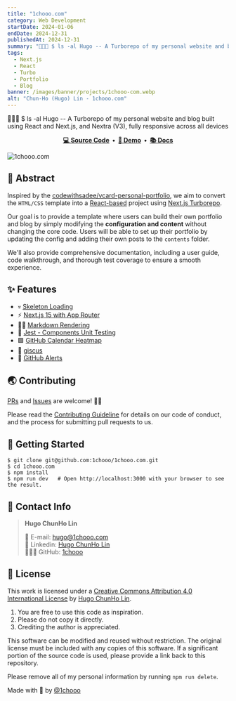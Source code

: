 ```yaml
---
title: "1chooo.com"
category: Web Development
startDate: 2024-01-06
endDate: 2024-12-31
publishedAt: 2024-12-31
summary: "👨🏻‍💻 $ ls -al Hugo -- A Turborepo of my personal website and blog built using React and Next.js, and Nextra (V3), fully responsive across all devices"
tags: 
  - Next.js
  - React
  - Turbo
  - Portfolio
  - Blog
banner: /images/banner/projects/1chooo-com.webp
alt: "Chun-Ho (Hugo) Lin - 1chooo.com"
---
```


👨🏻‍💻 $ ls -al Hugo -- A Turborepo of my personal website and blog built using React and Next.js, and Nextra (V3), fully responsive across all devices

<div align="center">
  <strong>
    <a href="https://github.com/1chooo/portfolio">💻 Source Code</a>&nbsp;&nbsp;&bull;&nbsp;
    <a href="https://1chooo.com">🎥 Demo</a>&nbsp;&nbsp;&bull;&nbsp;
    <a href="https://docs.1chooo.com">📚 Docs</a>
  </strong>
</div>

![1chooo.com](/images/banner/projects/1chooo-com.webp)

## 📍 Abstract

Inspired by the [codewithsadee/vcard-personal-portfolio](https://github.com/codewithsadee/vcard-personal-portfolio), we aim to convert the `HTML/CSS` template into a [React-based](https://react.dev/) project using [Next.js Turborepo](https://turbo.build/).

Our goal is to provide a template where users can build their own portfolio and blog by simply modifying the **configuration and content** without changing the core code. Users will be able to set up their portfolio by updating the config and adding their own posts to the `contents` folder.

We'll also provide comprehensive documentation, including a user guide, code walkthrough, and thorough test coverage to ensure a smooth experience.

## ✨ Features

- 💀 [Skeleton Loading]
- ⚡️ [Next.js 15 with App Router]
- ✍🏻 [Markdown Rendering]
- 🧪 [Jest - Components Unit Testing]
- 🟩 [GitHub Calendar Heatmap]
- 💎 [giscus]
- 🚨 [GitHub Alerts]

[Skeleton Loading]: https://github.com/dvtng/react-loading-skeleton
[Next.js 15 with App Router]: https://nextjs.org/
[Markdown Rendering]: https://github.com/hashicorp/next-mdx-remote
[Jest - Components Unit Testing]: https://jestjs.io/
[GitHub Calendar Heatmap]: https://github.com/grubersjoe/react-github-calendar
[giscus]: https://giscus.app/
[GitHub Alerts]: https://github.com/chrisweb/rehype-github-alerts

## 🌏 Contributing

[PRs](https://github.com/1chooo/portfolio/pulls) and [Issues](https://github.com/1chooo/portfolio/issues) are welcome! 🫵🏻

Please read the [Contributing Guideline] for details on our code of conduct, and the process for submitting pull requests to us.

[Contributing Guideline]: https://docs.1chooo.com/contributing

## 🔩 Getting Started

```shell
$ git clone git@github.com:1chooo/1chooo.com.git
$ cd 1chooo.com
$ npm install
$ npm run dev   # Open http://localhost:3000 with your browser to see the result.
```

## 📲 Contact Info

> **Hugo ChunHo Lin**
> 
>   📩 E-mail: <a href="mailto:hugo@1chooo.com">hugo@1chooo.com</a>
> <br />
>   🧳 Linkedin: <a href="https://www.linkedin.com/in/1chooo/">Hugo ChunHo Lin</a>
> <br />
>   👨🏻‍💻 GitHub: <a href="https://github.com/1chooo">1chooo</a>

## 🪪 License

This work is licensed under a
[Creative Commons Attribution 4.0 International License][cc-by] by [Hugo ChunHo Lin][1chooo-com].

[cc-by]: http://creativecommons.org/licenses/by/4.0/

1. You are free to use this code as inspiration.
2. Please do not copy it directly.
3. Crediting the author is appreciated.

This software can be modified and reused without restriction.
The original license must be included with any copies of this software.
If a significant portion of the source code is used, please provide a link back to this repository.

Please remove all of my personal information by running `npm run delete`.

Made with 🖤 by [@1chooo][1chooo-com]

[1chooo-com]: https://1chooo.com

